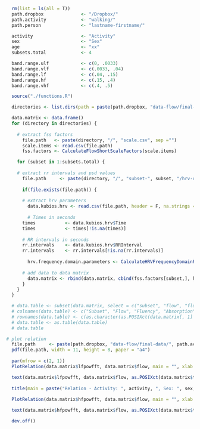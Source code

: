 ```r
  rm(list = ls(all = T))
  path.dropbox              <- "/Dropbox/"
  path.activity             <- "walking/" 
  path.person               <- "lastname-firstname/"

  activity                  <- "Activity"
  sex                       <- "Sex"
  age                       <- "xx"
  subsets.total             <- 4

  band.range.ulf            <- c(0, .0033)
  band.range.vlf            <- c(.0033, .04)
  band.range.lf             <- c(.04, .15)
  band.range.hf             <- c(.15, .4)
  band.range.vhf            <- c(.4, .5)
```

```r
  source("./functions.R")
```

```r
  directories <- list.dirs(path = paste(path.dropbox, "data-flow/final-data/", path.activity, path.person, sep = ""), recursive = F)

  data.matrix <- data.frame()
  for (directory in directories) {
    
    # extract fss factors
      file.path   <- paste(directory, "/", "scale.csv", sep ="")
      scale.items <- read.csv(file.path)
      fss.factors <- CalculateFlowShortScaleFactors(scale.items)

    for (subset in 1:subsets.total) {
    
    # extract rr intervals and psd values 
      file.path     <- paste(directory, "/", "subset-", subset, "/hrv-data.txt", sep ="")
      
      if(file.exists(file.path)) {
      
      # extract hrv parameters
        data.kubios.hrv <- read.csv(file.path, header = F, na.strings = "", fill = T, skip = 97, col.names = c("NA1", "Time", "RRInterval", "FFTFrequency", "FFTPSD", "ARFrequency", "ARPSD", "NA2", "NA3", "NA4", "NA5"))
        
        # Times in seconds
      times           <- data.kubios.hrv$Time
      times           <- times[!is.na(times)]
      
      # RR intervals in seconds
      rr.intervals    <- data.kubios.hrv$RRInterval
      rr.intervals    <- rr.intervals[!is.na(rr.intervals)]
        
        hrv.frequency.domain.parameters <- CalculateHRVFrequencyDomainParameters(times, rr.intervals, band.range.ulf, band.range.vlf, band.range.lf, band.range.hf, band.range.vhf, 4, 256, .5) 
        
      # add data to data matrix
        data.matrix <- rbind(data.matrix, cbind(fss.factors[subset,], hrv.frequency.domain.parameters, subset = subset))
      }
    }
  }

  # data.table <- subset(data.matrix, select = c("subset", "flow", "fluency", "absorption", "anxiety", "fit", "meanhr", "lfpowfft", "hfpowfft", "totpowfft", "lfhffft", "lfpownufft", "hfpownufft"))
  # colnames(data.table) <- c("Subset", "Flow", "Fluency", "Absorption", "Anxiety", "Fit", "Mean HR", "LF Power (FFT)", "HF Power (FFT)", "Total Power (FFT)", "LF/HF (FFT)", "LF Power (FFT) n. u", "HF Power (FFT) n. u")
  # rownames(data.table) <- c(as.character(as.POSIXct(data.matrix[, 1] / 1000, tz = "Europe/Berlin", origin = "1970-01-01")))
  # data.table <- as.table(data.table)
  # data.table

# plot relation
  file.path     <- paste(path.dropbox, "data-flow/final-data/", path.activity, path.person, "flow-hrv-relation-sb.pdf", sep = "")
  pdf(file.path, width = 11, height = 8, paper = "a4")
      
  par(mfrow = c(2, 1))
  PlotRelation(data.matrix$lfpowfft, data.matrix$flow, main = "", xlab =  expression("Power LF-Band " (ms^2)), ylab = "Flow", ylim = c(2, 7), pch = 20)

  text(data.matrix$lfpowfft, data.matrix$flow, as.POSIXct(data.matrix$timestamp / 1000, origin = "1970-01-01"), cex = 0.5, pos = 1, col = terrain.colors(6)[2])
  
  title(main = paste("Relation - Activity: ", activity, ", Sex: ", sex, ", Age: ", age, sep = ""))
  
  PlotRelation(data.matrix$hfpowfft, data.matrix$flow, main = "", xlab = expression("Power HF-Band " (ms^2)), ylab = "Flow", ylim = c(2, 7), pch = 20)

  text(data.matrix$hfpowfft, data.matrix$flow, as.POSIXct(data.matrix$timestamp / 1000, origin = "1970-01-01"), cex = 0.5, pos = 1, col = terrain.colors(6)[2])

  dev.off()
```